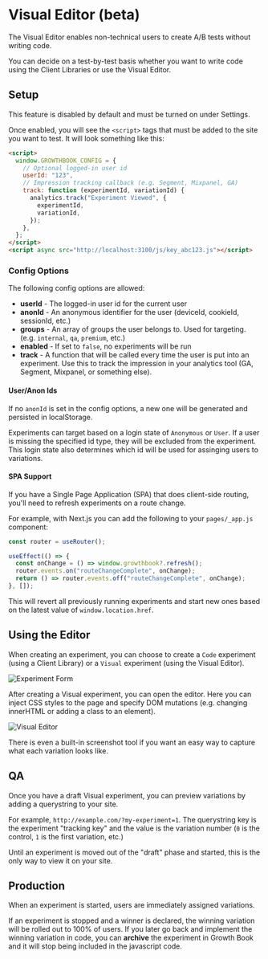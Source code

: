 # Visual Editor (beta)

The Visual Editor enables non-technical users to create A/B tests without writing code.

You can decide on a test-by-test basis whether you want to write code using the Client Libraries or use the Visual Editor.

## Setup

This feature is disabled by default and must be turned on under Settings.

Once enabled, you will see the `<script>` tags that must be added to the site you want to test. It will look something like this:

```html
<script>
  window.GROWTHBOOK_CONFIG = {
    // Optional logged-in user id
    userId: "123",
    // Impression tracking callback (e.g. Segment, Mixpanel, GA)
    track: function (experimentId, variationId) {
      analytics.track("Experiment Viewed", {
        experimentId,
        variationId,
      });
    },
  };
</script>
<script async src="http://localhost:3100/js/key_abc123.js"></script>
```

### Config Options

The following config options are allowed:

- **userId** - The logged-in user id for the current user
- **anonId** - An anonymous identifier for the user (deviceId, cookieId, sessionId, etc.)
- **groups** - An array of groups the user belongs to. Used for targeting. (e.g. `internal`, `qa`, `premium`, etc.)
- **enabled** - If set to `false`, no experiments will be run
- **track** - A function that will be called every time the user is put into an experiment. Use this to track the impression in your analytics tool (GA, Segment, Mixpanel, or something else).

#### User/Anon Ids

If no `anonId` is set in the config options, a new one will be generated and persisted in localStorage.

Experiments can target based on a login state of `Anonymous` or `User`.
If a user is missing the specified id type, they will be excluded from the experiment.
This login state also determines which id will be used for assinging users to variations.

#### SPA Support

If you have a Single Page Application (SPA) that does client-side routing, you'll need to refresh experiments on a route change.

For example, with Next.js you can add the following to your `pages/_app.js` component:

```ts
const router = useRouter();

useEffect(() => {
  const onChange = () => window.growthbook?.refresh();
  router.events.on("routeChangeComplete", onChange);
  return () => router.events.off("routeChangeComplete", onChange);
}, []);
```

This will revert all previously running experiments and start new ones based on the latest value of `window.location.href`.

## Using the Editor

When creating an experiment, you can choose to create a `Code` experiment (using a Client Library) or a `Visual` experiment (using the Visual Editor).

![Experiment Form](/images/experiment-type-form.png)

After creating a Visual experiment, you can open the editor. Here you can inject CSS styles to the page and specify DOM mutations (e.g. changing innerHTML or adding a class to an element).

![Visual Editor](/images/visual-editor.png)

There is even a built-in screenshot tool if you want an easy way to capture what each variation looks like.

## QA

Once you have a draft Visual experiment, you can preview variations by adding a querystring to your site.

For example, `http://example.com/?my-experiment=1`. The querystring key is the experiment "tracking key" and the value is the variation number (`0` is the control, `1` is the first variation, etc.)

Until an experiment is moved out of the "draft" phase and started, this is the only way to view it on your site.

## Production

When an experiment is started, users are immediately assigned variations.

If an experiment is stopped and a winner is declared, the winning variation will be rolled out to 100% of users.
If you later go back and implement the winning variation in code, you can **archive** the experiment in Growth Book
and it will stop being included in the javascript code.
